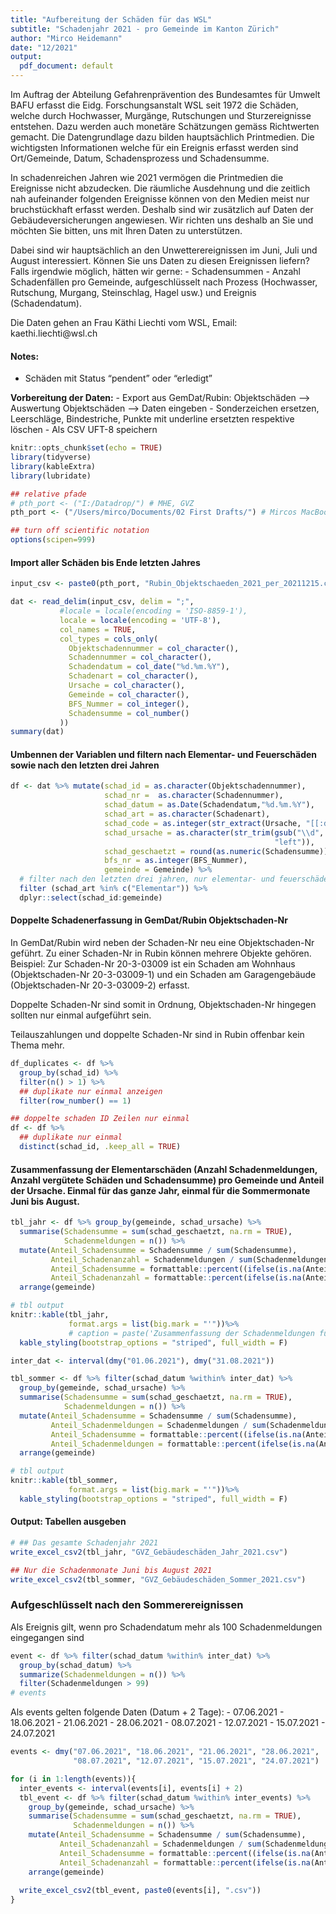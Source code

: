 ```yaml
---
title: "Aufbereitung der Schäden für das WSL"
subtitle: "Schadenjahr 2021 - pro Gemeinde im Kanton Zürich"
author: "Mirco Heidemann"
date: "12/2021"
output:
  pdf_document: default
---
```


Im Auftrag der Abteilung Gefahrenprävention des Bundesamtes für Umwelt BAFU erfasst die Eidg. Forschungsanstalt WSL seit 1972 die Schäden, welche durch Hochwasser, Murgänge, Rutschungen und Sturzereignisse entstehen. Dazu werden auch monetäre Schätzungen gemäss Richtwerten gemacht. Die Datengrundlage dazu bilden hauptsächlich Printmedien. 
Die wichtigsten Informationen welche für ein Ereignis erfasst werden sind Ort/Gemeinde, Datum, Schadensprozess und Schadensumme. 

In schadenreichen Jahren wie 2021 vermögen die Printmedien die Ereignisse nicht abzudecken. Die räumliche Ausdehnung und die zeitlich nah aufeinander folgenden Ereignisse können von den Medien meist nur bruchstückhaft erfasst werden. 
Deshalb sind wir zusätzlich auf Daten der Gebäudeversicherungen angewiesen. Wir richten uns deshalb an Sie und möchten Sie bitten, uns mit Ihren Daten zu unterstützen. 

Dabei sind wir hauptsächlich an den Unwetterereignissen im Juni, Juli und August interessiert. Können Sie uns Daten zu diesen Ereignissen liefern?
Falls irgendwie möglich, hätten wir gerne:
- Schadensummen
- Anzahl Schadenfällen
pro Gemeinde, aufgeschlüsselt nach Prozess (Hochwasser, Rutschung, Murgang, Steinschlag, Hagel usw.) und Ereignis (Schadendatum). 

Die Daten gehen an Frau Käthi Liechti vom WSL, Email: kaethi.liechti@wsl.ch

#### Notes:
- Schäden mit Status "pendent" oder "erledigt"

**Vorbereitung der Daten:**
- Export aus GemDat/Rubin: Objektschäden --> Auswertung Objektschäden --> Daten eingeben
- Sonderzeichen ersetzen, Leerschläge, Bindestriche, Punkte mit underline ersetzten respektive löschen
- Als CSV UFT-8 speichern

```r
knitr::opts_chunk$set(echo = TRUE)
library(tidyverse)
library(kableExtra)
library(lubridate)

## relative pfade
# pth_port <- ("I:/Datadrop/") # MHE, GVZ
pth_port <- ("/Users/mirco/Documents/02 First Drafts/") # Mircos MacBook

## turn off scientific notation
options(scipen=999)
```

#### Import aller Schäden bis Ende letzten Jahres
```r
input_csv <- paste0(pth_port, "Rubin_Objektschaeden_2021_per_20211215.csv")

dat <- read_delim(input_csv, delim = ";",
           #locale = locale(encoding = 'ISO-8859-1'),
           locale = locale(encoding = 'UTF-8'),
           col_names = TRUE,
           col_types = cols_only(
             Objektschadennummer = col_character(),
             Schadennummer = col_character(),
             Schadendatum = col_date("%d.%m.%Y"),
             Schadenart = col_character(),
             Ursache = col_character(),
             Gemeinde = col_character(),
             BFS_Nummer = col_integer(),
             Schadensumme = col_number()
           ))
summary(dat)
```

#### Umbennen der Variablen und filtern nach Elementar- und Feuerschäden sowie nach den letzten drei Jahren
```r
df <- dat %>% mutate(schad_id = as.character(Objektschadennummer),
                     schad_nr =  as.character(Schadennummer),
                     schad_datum = as.Date(Schadendatum,"%d.%m.%Y"),
                     schad_art = as.character(Schadenart),
                     schad_code = as.integer(str_extract(Ursache, "[[:digit:]]+")),
                     schad_ursache = as.character(str_trim(gsub("\\d", "", Ursache),
                                                           "left")),
                     schad_geschaetzt = round(as.numeric(Schadensumme)),
                     bfs_nr = as.integer(BFS_Nummer),
                     gemeinde = Gemeinde) %>% 
  # filter nach den letzten drei jahren, nur elementar- und feuerschäden
  filter (schad_art %in% c("Elementar")) %>%
  dplyr::select(schad_id:gemeinde)
```

#### Doppelte Schadenerfassung in GemDat/Rubin Objektschaden-Nr
In GemDat/Rubin wird neben der Schaden-Nr neu eine Objektschaden-Nr geführt. Zu einer Schaden-Nr in Rubin können mehrere Objekte gehören.
Beispiel:
Zur Schaden-Nr 20-3-03009 ist ein Schaden am Wohnhaus (Objektschaden-Nr 20-3-03009-1) und ein Schaden am Garagengebäude (Objektschaden-Nr 20-3-03009-2) erfasst.

Doppelte Schaden-Nr sind somit in Ordnung,  Objektschaden-Nr hingegen sollten nur einmal aufgeführt sein.

Teilauszahlungen und doppelte Schaden-Nr sind in Rubin offenbar kein Thema mehr.

```r
df_duplicates <- df %>%
  group_by(schad_id) %>%
  filter(n() > 1) %>%
  ## duplikate nur einmal anzeigen
  filter(row_number() == 1)

## doppelte schaden ID Zeilen nur einmal
df <- df %>%
  ## duplikate nur einmal
  distinct(schad_id, .keep_all = TRUE)
```

#### Zusammenfassung der Elementarschäden (Anzahl Schadenmeldungen, Anzahl vergütete Schäden und Schadensumme) pro Gemeinde und Anteil der Ursache. Einmal für das ganze Jahr, einmal für die Sommermonate Juni bis August.
```r
tbl_jahr <- df %>% group_by(gemeinde, schad_ursache) %>%
  summarise(Schadensumme = sum(schad_geschaetzt, na.rm = TRUE),
            Schadenmeldungen = n()) %>% 
  mutate(Anteil_Schadensumme = Schadensumme / sum(Schadensumme),
         Anteil_Schadenanzahl = Schadenmeldungen / sum(Schadenmeldungen),
         Anteil_Schadensumme = formattable::percent((ifelse(is.na(Anteil_Schadensumme), 0, Anteil_Schadensumme))),
         Anteil_Schadenanzahl = formattable::percent(ifelse(is.na(Anteil_Schadenanzahl), 0, Anteil_Schadenanzahl))) %>%
  arrange(gemeinde)

# tbl output
knitr::kable(tbl_jahr,
             format.args = list(big.mark = "'"))%>%
             # caption = paste('Zusammenfassung der Schadenmeldungen für', min(jahr), "bis", max(jahr)))%>%
  kable_styling(bootstrap_options = "striped", full_width = F)
```

```r
inter_dat <- interval(dmy("01.06.2021"), dmy("31.08.2021"))

tbl_sommer <- df %>% filter(schad_datum %within% inter_dat) %>% 
  group_by(gemeinde, schad_ursache) %>%
  summarise(Schadensumme = sum(schad_geschaetzt, na.rm = TRUE),
            Schadenmeldungen = n()) %>% 
  mutate(Anteil_Schadensumme = Schadensumme / sum(Schadensumme),
         Anteil_Schadenmeldungen = Schadenmeldungen / sum(Schadenmeldungen),
         Anteil_Schadensumme = formattable::percent((ifelse(is.na(Anteil_Schadensumme), 0, Anteil_Schadensumme))),
         Anteil_Schadenmeldungen = formattable::percent(ifelse(is.na(Anteil_Schadenmeldungen), 0, Anteil_Schadenmeldungen))) %>% 
  arrange(gemeinde)

# tbl output
knitr::kable(tbl_sommer,
             format.args = list(big.mark = "'"))%>%
  kable_styling(bootstrap_options = "striped", full_width = F)
```

#### Output: Tabellen ausgeben
```r
# ## Das gesamte Schadenjahr 2021
write_excel_csv2(tbl_jahr, "GVZ_Gebäudeschäden_Jahr_2021.csv")

## Nur die Schadenmonate Juni bis August 2021
write_excel_csv2(tbl_sommer, "GVZ_Gebäudeschäden_Sommer_2021.csv")
```


### Aufgeschlüsselt nach den Sommerereignissen
Als Ereignis gilt, wenn pro Schadendatum mehr als 100 Schadenmeldungen eingegangen sind
```r
event <- df %>% filter(schad_datum %within% inter_dat) %>% 
  group_by(schad_datum) %>% 
  summarize(Schadenmeldungen = n()) %>% 
  filter(Schadenmeldungen > 99)
# events
```

Als events gelten folgende Daten (Datum + 2 Tage):
- 07.06.2021
- 18.06.2021
- 21.06.2021
- 28.06.2021
- 08.07.2021
- 12.07.2021
- 15.07.2021
- 24.07.2021

```r
events <- dmy("07.06.2021", "18.06.2021", "21.06.2021", "28.06.2021",
              "08.07.2021", "12.07.2021", "15.07.2021", "24.07.2021")

for (i in 1:length(events)){
  inter_events <- interval(events[i], events[i] + 2)
  tbl_event <- df %>% filter(schad_datum %within% inter_events) %>% 
    group_by(gemeinde, schad_ursache) %>%
    summarise(Schadensumme = sum(schad_geschaetzt, na.rm = TRUE),
              Schadenmeldungen = n()) %>% 
    mutate(Anteil_Schadensumme = Schadensumme / sum(Schadensumme),
           Anteil_Schadenanzahl = Schadenmeldungen / sum(Schadenmeldungen),
           Anteil_Schadensumme = formattable::percent((ifelse(is.na(Anteil_Schadensumme), 0, Anteil_Schadensumme))),
           Anteil_Schadenanzahl = formattable::percent(ifelse(is.na(Anteil_Schadenanzahl), 0, Anteil_Schadenanzahl))) %>% 
    arrange(gemeinde)
  
  write_excel_csv2(tbl_event, paste0(events[i], ".csv"))
}
```




